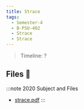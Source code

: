 ```yaml
---
title: Strace
tags:
  - Semester-4
  - B-PSU-402
  - Strace
  - Strace
---
```

> Timeline: ?


## Files 📂

:::note 2020 Subject and Files
- [strace.pdf](https://github.com/Studio-17/Epitech-Subjects/raw/main/Semester-4/B-PSU-402/Strace/Strace/strace.pdf)
:::

